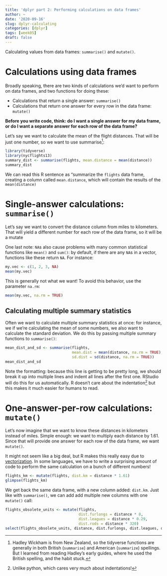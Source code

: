 ```yaml
---
title: 'dplyr part 2: Performing calculations on data frames'
author: ~
date: '2020-09-16'
slug: dplyr-calculating
categories: [dplyr]
tags: [week05]
draft: false
---
```


Calculating values from data frames: `summarise()` and `mutate()`.

# Calculations using data frames

Broadly speaking, there are two kinds of calculations we'd want to perform on data frames, and two functions for doing these:

* Calculations that return a single answer: `summarise()`
* Calculations that return one answer for every row in the data frame: `mutate()`

**Before you write code, think: do I want a single answer for my data frame, or do I want a separate answer for each row of the data frame?**

Let's say we want to calculate the mean of the flight distances. That will be just one number, so we want to use summarise^[Hadley Wickham is from New Zealand, so the tidyverse functions are generally in both British (`summarise`) and American (`summarize`) spellings. But I learned from reading Hadley's early guides, where he used the British spelling, and the habit stuck.]:

```r
library(tidyverse)
library(nycflights13)
summary_dist <- summarise(flights, mean.distance = mean(distance))
summary_dist
```

We can read this R sentence as "summarize the `flights` data frame, creating a column called `mean.distance`, which will contain the results of the `mean(distance)` 

# Single-answer calculations: `summarise()`

Let's say we want to convert the distance column from miles to kilometers. That will yield a different number for each row of the data frame, so it will be a mutate

One last note: `NA`s also cause problems with many common statistical functions like `mean()` and `sum()`: by default, if there are any `NA`s in a vector, functions like these return `NA`. For instance:

```r
my.vec <- c(1, 2, 3, NA)
mean(my.vec)
```

This is generally not what we want! To avoid this behavior, use the parameter `na.rm`:
```r
mean(my.vec, na.rm = TRUE)
```

## Calculating multiple summary statistics

Often we want to calculate multiple summary statistics at once: for instance, we if we're calculating the mean of some numbers, we also want to calculate the standard deviation. We do this by passing multiple summary functions to `summarise()`:

```r
mean_dist_and_sd <- summarise(flights, 
                              mean.dist = mean(distance, na.rm = TRUE),
                              sd.dist = sd(distance, na.rm = TRUE))
mean_dist_and_sd
```
Note the formatting: because this line is getting to be pretty long, we should break it up into multiple lines and indent all lines after the first one. RStudio will do this for us automatically. R doesn't care about the indentation^[Unlike python, which cares very much about indentations!] but this makes it much easier for humans to read.

# One-answer-per-row calculations: `mutate()`

Let's now imagine that we want to know these distances in kilometers instead of miles. Simple enough: we want to multiply each distance by 1.61. Since that will provide one answer for each row of the data frame, we want `mutate()`.

It might not seem like a big deal, but R makes this really easy due to [vectorization](https://bookdown.org/rdpeng/rprogdatascience/vectorized-operations.html). In some languages, we have to write a surprising amount of code to perform the same calculation on a bunch of different numbers!

```r
flights_km <- mutate(flights, dist.km = distance * 1.61)
glimpse(flights_km)
```

We get back the same data frame, with a new column added: `dist.km`. Just like with `summarise()`, we can add add multiple new columns with one `mutate()` call:

```r
flights_obsolete_units <- mutate(flights, 
                                 dist.furlongs = distance * 8,
                                 dist.leagues = distance * 0.29,
                                 dist.rods = distance * 320)
select(flights_obsolete_units, distance, dist.furlongs, dist.leagues, dist.rods)
```




